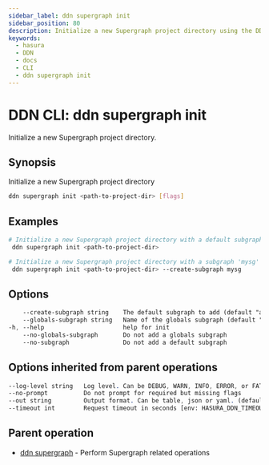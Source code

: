 ```yaml
---
sidebar_label: ddn supergraph init
sidebar_position: 80
description: Initialize a new Supergraph project directory using the DDN CLI
keywords:
  - hasura
  - DDN
  - docs
  - CLI
  - ddn supergraph init
---
```


# DDN CLI: ddn supergraph init

Initialize a new Supergraph project directory.

## Synopsis

Initialize a new Supergraph project directory

```bash
ddn supergraph init <path-to-project-dir> [flags]
```

## Examples

```bash
# Initialize a new Supergraph project directory with a default subgraph 'app'
 ddn supergraph init <path-to-project-dir>

# Initialize a new Supergraph project directory with a subgraph 'mysg'
 ddn supergraph init <path-to-project-dir> --create-subgraph mysg
```

## Options

```sass
    --create-subgraph string    The default subgraph to add (default "app")
    --globals-subgraph string   Name of the globals subgraph (default "globals")
-h, --help                      help for init
    --no-globals-subgraph       Do not add a globals subgraph
    --no-subgraph               Do not add a default subgraph
```

## Options inherited from parent operations

```sass
--log-level string   Log level. Can be DEBUG, WARN, INFO, ERROR, or FATAL. (default "INFO")
--no-prompt          Do not prompt for required but missing flags
--out string         Output format. Can be table, json or yaml. (default "table")
--timeout int        Request timeout in seconds [env: HASURA_DDN_TIMEOUT] (default 100)
```

## Parent operation

- [ddn supergraph](/cli/commands/ddn_supergraph) - Perform Supergraph related operations
